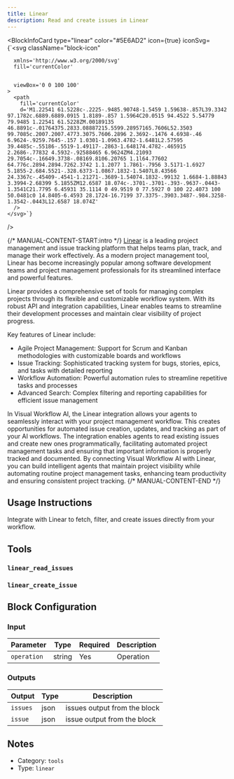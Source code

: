 ```yaml
---
title: Linear
description: Read and create issues in Linear
---
```



<BlockInfoCard 
  type="linear"
  color="#5E6AD2"
  icon={true}
  iconSvg={`<svg className="block-icon"
      
      xmlns='http://www.w3.org/2000/svg'
      fill='currentColor'
      
      
      viewBox='0 0 100 100'
    >
      <path
        fill='currentColor'
        d='M1.22541 61.5228c-.2225-.9485.90748-1.5459 1.59638-.857L39.3342 97.1782c.6889.6889.0915 1.8189-.857 1.5964C20.0515 94.4522 5.54779 79.9485 1.22541 61.5228ZM.00189135 46.8891c-.01764375.2833.08887215.5599.28957165.7606L52.3503 99.7085c.2007.2007.4773.3075.7606.2896 2.3692-.1476 4.6938-.46 6.9624-.9259.7645-.157 1.0301-1.0963.4782-1.6481L2.57595 39.4485c-.55186-.5519-1.49117-.2863-1.648174.4782-.465915 2.2686-.77832 4.5932-.92588465 6.9624ZM4.21093 29.7054c-.16649.3738-.08169.8106.20765 1.1l64.77602 64.776c.2894.2894.7262.3742 1.1.2077 1.7861-.7956 3.5171-1.6927 5.1855-2.684.5521-.328.6373-1.0867.1832-1.5407L8.43566 24.3367c-.45409-.4541-1.21271-.3689-1.54074.1832-.99132 1.6684-1.88843 3.3994-2.68399 5.1855ZM12.6587 18.074c-.3701-.3701-.393-.9637-.0443-1.3541C21.7795 6.45931 35.1114 0 49.9519 0 77.5927 0 100 22.4073 100 50.0481c0 14.8405-6.4593 28.1724-16.7199 37.3375-.3903.3487-.984.3258-1.3542-.0443L12.6587 18.074Z'
      />
    </svg>`}
/>

{/* MANUAL-CONTENT-START:intro */}
[Linear](https://linear.app) is a leading project management and issue tracking platform that helps teams plan, track, and manage their work effectively. As a modern project management tool, Linear has become increasingly popular among software development teams and project management professionals for its streamlined interface and powerful features.

Linear provides a comprehensive set of tools for managing complex projects through its flexible and customizable workflow system. With its robust API and integration capabilities, Linear enables teams to streamline their development processes and maintain clear visibility of project progress.

Key features of Linear include:

- Agile Project Management: Support for Scrum and Kanban methodologies with customizable boards and workflows
- Issue Tracking: Sophisticated tracking system for bugs, stories, epics, and tasks with detailed reporting
- Workflow Automation: Powerful automation rules to streamline repetitive tasks and processes
- Advanced Search: Complex filtering and reporting capabilities for efficient issue management

In Visual Workflow AI, the Linear integration allows your agents to seamlessly interact with your project management workflow. This creates opportunities for automated issue creation, updates, and tracking as part of your AI workflows. The integration enables agents to read existing issues and create new ones programmatically, facilitating automated project management tasks and ensuring that important information is properly tracked and documented. By connecting Visual Workflow AI with Linear, you can build intelligent agents that maintain project visibility while automating routine project management tasks, enhancing team productivity and ensuring consistent project tracking.
{/* MANUAL-CONTENT-END */}


## Usage Instructions

Integrate with Linear to fetch, filter, and create issues directly from your workflow.



## Tools

### `linear_read_issues`


### `linear_create_issue`




## Block Configuration

### Input

| Parameter | Type | Required | Description | 
| --------- | ---- | -------- | ----------- | 
| `operation` | string | Yes | Operation |



### Outputs

| Output | Type | Description |
| ------ | ---- | ----------- |
| `issues` | json | issues output from the block |
| `issue` | json | issue output from the block |


## Notes

- Category: `tools`
- Type: `linear`

